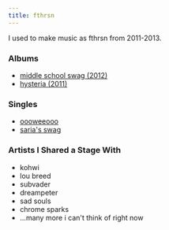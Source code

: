 ```yaml
---
title: fthrsn
---
```



<GatsbySeo noindex />

I used to make music as fthrsn from 2011-2013.

### Albums

- [middle school swag (2012)](https://fthrsn.bandcamp.com/album/middle-school-swag)
- [hysteria (2011)](https://fthrsn.bandcamp.com/album/hysteria)

### Singles

- [oooweeooo](https://soundcloud.com/fthrsn/oooweeooo)
- [saria's swag](https://soundcloud.com/fthrsn/sarias-swag)

### Artists I Shared a Stage With

- kohwi
- lou breed
- subvader
- dreampeter
- sad souls
- chrome sparks
- ...many more i can't think of right now
